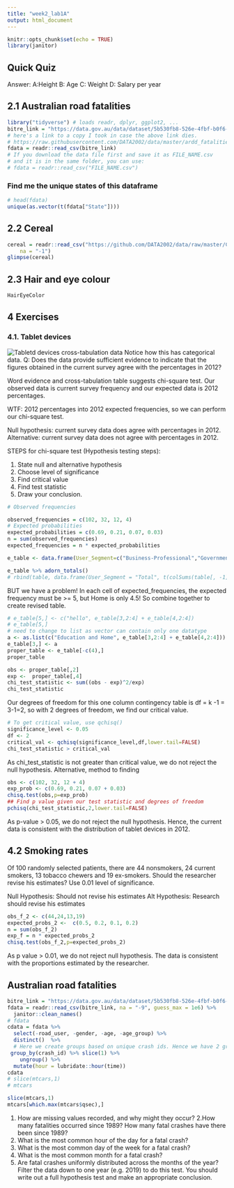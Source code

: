 ```yaml
---
title: "week2_lab1A"
output: html_document
---
```


```r
knitr::opts_chunk$set(echo = TRUE)
library(janitor)
```

## Quick Quiz

Answer:
A:Height
B: Age
C: Weight
D: Salary per year

## 2.1 Australian road fatalities
```r
library("tidyverse") # loads readr, dplyr, ggplot2, ...
bitre_link = "https://data.gov.au/data/dataset/5b530fb8-526e-4fbf-b0f6-aa24e84e4277/resource/fd646fdc-7788-4bea-a736-e4aeb0dd09a8/download/ardd_fatalities.csv"
# here's a link to a copy I took in case the above link dies.
# https://raw.githubusercontent.com/DATA2002/data/master/ardd_fatalities.csv
fdata = readr::read_csv(bitre_link)
# If you download the data file first and save it as FILE_NAME.csv
# and it is in the same folder, you can use:
# fdata = readr::read_csv("FILE_NAME.csv")
```
### Find me the unique states of this dataframe
```r
# head(fdata)
unique(as.vector(t(fdata["State"])))
```

## 2.2 Cereal
```r
cereal = readr::read_csv("https://github.com/DATA2002/data/raw/master/Cereal.csv", 
    na = "-1")
glimpse(cereal)
```
## 2.3 Hair and eye colour
```r
HairEyeColor
```

## 4 Exercises
### 4.1. Tablet devices
![Tabletd devices cross-tabulation data](images/tablet_devices.png)
Notice how this has categorical data.
Q: Does the data provide sufficient evidence to indicate that the figures obtained in the current survey agree with the percentages in 2012?

Word evidence and cross-tabulation table suggests chi-square test. Our observed data is current survey frequency and our expected data is 2012 percentages. 

WTF: 2012 percentages into 2012 expected frequencies, so we can perform our chi-square test.

Null hypothesis: current survey data does agree with percentages in 2012.
Alternative: current survey data does not agree with percentages in 2012.


STEPS for chi-square test (Hypothesis testing steps):

1. State null and alternative hypothesis
2. Choose level of significance
3. Find critical value
4. Find test statistic
5. Draw your conclusion.

```r
# Observed frequencies

observed_frequencies = c(102, 32, 12, 4)
# Expected probabilities
expected_probabilities = c(0.69, 0.21, 0.07, 0.03)
n = sum(observed_frequencies)
expected_frequencies = n * expected_probabilities

e_table <- data.frame(User_Segment=c("Business-Professional","Government","Education","Home"),observed_frequencies,expected_probabilities,expected_frequencies)

e_table %>% adorn_totals()
# rbind(table, data.frame(User_Segment = "Total", t(colSums(table[, -1]))))
```
BUT we have a problem! In each cell of expected_frequencies, the expected frequency must be >= 5, but Home is only 4.5! So combine together to create revised table.
```r
# e_table[5,] <- c("hello", e_table[3,2:4] + e_table[4,2:4])
# e_table[5,]
# need to change to list as vector can contain only one datatype
a <- as.list(c("Education and Home", e_table[3,2:4] + e_table[4,2:4]))
e_table[3,] <- a
proper_table <- e_table[-c(4),]
proper_table
```
```r
obs <- proper_table[,2]
exp <-  proper_table[,4]
chi_test_statistic <- sum((obs - exp)^2/exp)
chi_test_statistic
```
Our degrees of freedom for this one column contingency table is df = k -1 = 3-1=2, so with 2 degrees of freedom, we find our critical value. 

```r
# To get critical value, use qchisq()
significance_level <- 0.05
df <- 2
critical_val <- qchisq(significance_level,df,lower.tail=FALSE)
chi_test_statistic > critical_val 
```
As chi_test_statistic is not greater than critical value, we do not reject the null hypothesis.
Alternative, method to finding 

```r
obs <- c(102, 32, 12 + 4)
exp_prob <- c(0.69, 0.21, 0.07 + 0.03)
chisq.test(obs,p=exp_prob)
## Find p value given our test statistic and degrees of freedom
pchisq(chi_test_statistic,2,lower.tail=FALSE)
```
As p-value > 0.05, we do not reject the null hypothesis. Hence, the current data is consistent with the distribution of tablet devices in 2012.

## 4.2 Smoking rates
Of 100 randomly selected patients, there are 44 nonsmokers, 24 current smokers, 13 tobacco chewers and 19 ex-smokers. Should the researcher revise his estimates? Use 0.01 level of significance.

Null Hypothesis: Should not revise his estimates
Alt Hypothesis: Research should revise his estimates
```r
obs_f_2 <- c(44,24,13,19)
expected_probs_2 <-  c(0.5, 0.2, 0.1, 0.2)
n = sum(obs_f_2)
exp_f = n * expected_probs_2
chisq.test(obs_f_2,p=expected_probs_2)
```
As p value > 0.01, we do not reject null hypothesis. The data is consistent with the proportions estimated by the researcher.

## Australian road fatalities

```r
bitre_link = "https://data.gov.au/data/dataset/5b530fb8-526e-4fbf-b0f6-aa24e84e4277/resource/fd646fdc-7788-4bea-a736-e4aeb0dd09a8/download/ardd_fatalities.csv"
fdata = readr::read_csv(bitre_link, na = "-9", guess_max = 1e6) %>% 
  janitor::clean_names()
# fdata
cdata = fdata %>% 
  select(-road_user, -gender, -age, -age_group) %>% 
  distinct()  %>% 
  # Here we create groups based on unique crash ids. Hence we have 2 groups, as crash_id 20164024 occurs twice, each in the group.
 group_by(crash_id) %>% slice(1) %>%
    ungroup() %>% 
  mutate(hour = lubridate::hour(time))
cdata
# slice(mtcars,1)
# mtcars
```

```r
slice(mtcars,1)
mtcars[which.max(mtcars$qsec),]
```

1. How are missing values recorded, and why might they occur?
2.How many fatalities occurred since 1989? How many fatal crashes have there been since 1989?
3. What is the most common hour of the day for a fatal crash?
4. What is the most common day of the week for a fatal crash?
5. What is the most common month for a fatal crash?
6. Are fatal crashes uniformly distributed across the months of the year? Filter the data down to one year (e.g. 2019) to do this test. You should write out a full hypothesis test and make an appropriate conclusion.


 





